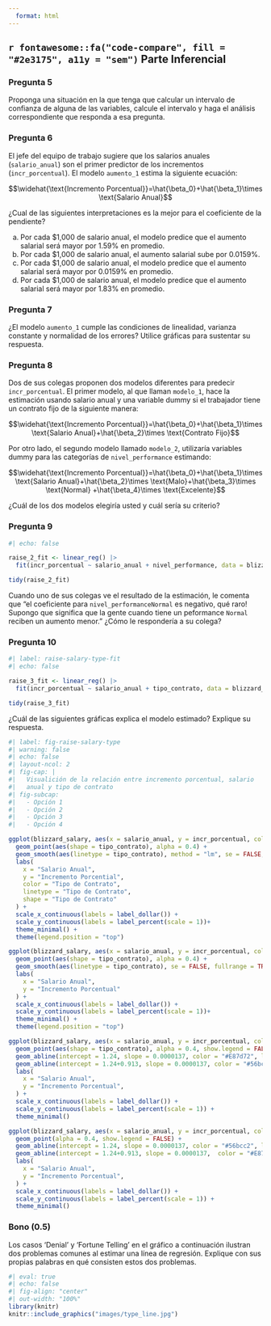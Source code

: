 ```yaml
---
  format: html
---
```

  
## `r fontawesome::fa("code-compare", fill = "#2e3175", a11y = "sem")` Parte Inferencial {#inferencial}

### Pregunta 5

Proponga una situación en la que tenga que calcular un intervalo de confianza de alguna de las variables, calcule el intervalo y haga el análisis correspondiente que responda a esa pregunta.
  
### Pregunta 6

El jefe del equipo de trabajo sugiere que los salarios anuales (`salario_anual`) son el primer predictor de los incrementos (`incr_porcentual`). El modelo `aumento_1` estima la siguiente ecuación:

$$\widehat{\text{Incremento Porcentual}}=\hat{\beta_0}+\hat{\beta_1}\times \text{Salario Anual}$$


¿Cual de las siguientes interpretaciones es la mejor para el coeficiente de la pendiente?

a. Por cada \$1,000 de salario anual, el modelo predice que el aumento salarial será mayor por 1.59% en promedio.
b. Por cada \$1,000 de salario anual, el aumento salarial sube por 0.0159%.
c. Por cada \$1,000 de salario anual, el modelo predice que el aumento salarial será mayor por 0.0159% en promedio.
d. Por cada \$1,000 de salario anual, el modelo predice que el aumento salarial será mayor por 1.83% en promedio.

### Pregunta 7

¿El modelo `aumento_1` cumple las condiciones de linealidad, varianza constante y normalidad de los errores? Utilice gráficas para sustentar su respuesta. 


### Pregunta 8

Dos de sus colegas proponen dos modelos diferentes para predecir `incr_porcentual`. El primer modelo, al que llaman `modelo_1`, hace la estimación usando salario anual y una variable dummy si el trabajador tiene un contrato fijo de la siguiente manera:

$$\widehat{\text{Incremento Porcentual}}=\hat{\beta_0}+\hat{\beta_1}\times \text{Salario Anual}+\hat{\beta_2}\times \text{Contrato Fijo}$$

Por otro lado, el segundo modelo llamado `modelo_2`, utilizaría variables dummy para las categorías de `nivel_performance` estimando:

$$\widehat{\text{Incremento Porcentual}}=\hat{\beta_0}+\hat{\beta_1}\times \text{Salario Anual}+\hat{\beta_2}\times \text{Malo}+\hat{\beta_3}\times \text{Normal} +\hat{\beta_4}\times \text{Excelente}$$

¿Cuál de los dos modelos elegiría usted y cuál sería su criterio?

### Pregunta 9

```r
#| echo: false

raise_2_fit <- linear_reg() |>
  fit(incr_porcentual ~ salario_anual + nivel_performance, data = blizzard_salary)

tidy(raise_2_fit)
```

Cuando uno de sus colegas ve el resultado de la estimación, le comenta que "el coeficiente para `nivel_performanceNormal` es negativo, qué raro! Supongo que significa que la gente cuando tiene un peformance `Normal` reciben un aumento menor." ¿Cómo le respondería a su colega?

### Pregunta 10

```r
#| label: raise-salary-type-fit
#| echo: false

raise_3_fit <- linear_reg() |>
  fit(incr_porcentual ~ salario_anual + tipo_contrato, data = blizzard_salary)

tidy(raise_3_fit)
```


¿Cuál de las siguientes gráficas explica el modelo estimado? Explique su respuesta.

```r
#| label: fig-raise-salary-type
#| warning: false
#| echo: false
#| layout-ncol: 2
#| fig-cap: |
#|   Visualición de la relación entre incremento porcentual, salario 
#|   anual y tipo de contrato
#| fig-subcap:
#|   - Opción 1
#|   - Opción 2
#|   - Opción 3
#|   - Opción 4

ggplot(blizzard_salary, aes(x = salario_anual, y = incr_porcentual, color = tipo_contrato)) +
  geom_point(aes(shape = tipo_contrato), alpha = 0.4) +
  geom_smooth(aes(linetype = tipo_contrato), method = "lm", se = FALSE, fullrange = TRUE) +
  labs(
    x = "Salario Anual",
    y = "Incremento Porcential",
    color = "Tipo de Contrato",
    linetype = "Tipo de Contrato",
    shape = "Tipo de Contrato"
  ) +
  scale_x_continuous(labels = label_dollar()) +
  scale_y_continuous(labels = label_percent(scale = 1))+
  theme_minimal() +
  theme(legend.position = "top")

ggplot(blizzard_salary, aes(x = salario_anual, y = incr_porcentual, color = tipo_contrato)) +
  geom_point(aes(shape = tipo_contrato), alpha = 0.4) +
  geom_smooth(aes(linetype = tipo_contrato), se = FALSE, fullrange = TRUE) +
  labs(
    x = "Salario Anual",
    y = "Incremento Porcentual"
  ) +
  scale_x_continuous(labels = label_dollar()) +
  scale_y_continuous(labels = label_percent(scale = 1))+
  theme_minimal() +
  theme(legend.position = "top")

ggplot(blizzard_salary, aes(x = salario_anual, y = incr_porcentual, color = tipo_contrato)) +
  geom_point(aes(shape = tipo_contrato), alpha = 0.4, show.legend = FALSE) +
  geom_abline(intercept = 1.24, slope = 0.0000137, color = "#E87d72", linewidth = 1, linetype = "solid") +
  geom_abline(intercept = 1.24+0.913, slope = 0.0000137, color = "#56bcc2", linewidth = 1, linetype = "dashed") +
  labs(
    x = "Salario Anual",
    y = "Incremento Porcentual",
  ) +
  scale_x_continuous(labels = label_dollar()) +
  scale_y_continuous(labels = label_percent(scale = 1)) +
  theme_minimal()

ggplot(blizzard_salary, aes(x = salario_anual, y = incr_porcentual, color = tipo_contrato)) +
  geom_point(alpha = 0.4, show.legend = FALSE) +
  geom_abline(intercept = 1.24, slope = 0.0000137, color = "#56bcc2", linewidth = 1, linetype = "dashed") +
  geom_abline(intercept = 1.24+0.913, slope = 0.0000137,  color = "#E87d72", linewidth = 1) +
  labs(
    x = "Salario Anual",
    y = "Incremento Porcentual",
  ) +
  scale_x_continuous(labels = label_dollar()) +
  scale_y_continuous(labels = label_percent(scale = 1)) +
  theme_minimal()
```


### Bono (0.5)

Los casos 'Denial' y 'Fortune Telling' en el gráfico a continuación ilustran dos problemas comunes al estimar una línea de regresión. Explique con sus propias palabras en qué consisten estos dos problemas.

```r
#| eval: true
#| echo: false
#| fig-align: "center"
#| out-width: "100%"
library(knitr)
knitr::include_graphics("images/type_line.jpg")
```